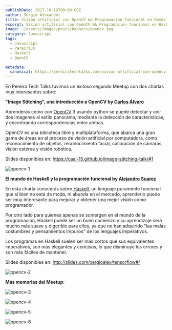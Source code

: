 ```yaml
---
publishDate: 2017-10-19T00:00:00Z
author: Sergio Alexander
title: Visión artificial con OpenCV && Programación funcional en Haskell
excerpt: Visión artificial con OpenCV && Programación funcional en Haskell
image: ~/assets/images/posts/banners/opencv.jpg
category: Javascript
tags:
  - Javascript
  - PereiraJs
  - Haskell
  - OpenCV

metadata:
  canonical: https://pereiratechtalks.com/vision-artificial-con-opencv-programacion-funcional-en-haskell/
---
```


En Pereira Tech Talks tuvimos un éxitoso segundo Meetup con dos charlas muy interesantes sobre:

**"Image Stitching", una introducción a OpenCV by [Carlos Álvaro](http://caal-15.github.io/#programming)**

Aprenderás cómo con [OpenCV](https://opencv.org/) 3 usando python se puede detectar y unir dos Imágenes al estilo panorama, mediante la detección de características, y encontrando correspondencias entre ambas.

OpenCV es una biblioteca libre y multiplataforma, que abarca una gran gama de áreas en el proceso de visión artificial por computadora, como reconocimiento de objetos, reconocimiento facial, calibración de cámaras, visión estérea y visión robótica.

Slides disponibles en: https://caal-15.github.io/image-stitching-talk/#1

![opencv-1](~/assets/images/posts/content/opencv-1.jpg)

**El mundo de Haskell y la programación funcional by [Alejandro Suarez](https://twitter.com/alsug4)**

En esta charla conocerás sobre [Haskell](https://www.haskell.org/), un lenguaje puramente funcional que si bien no está de moda, ni abunda en el mercado, aprenderlo puede ser muy interesante para mejorar y obtener una mejor visión como programador.

Por otro lado para quienes apenas se sumergen en el mundo de la programación, Haskell puede ser un buen comienzo y su aprendizaje será mucho más suave y digerible para ellos, ya que no han adquirido "las malas costumbres y pensamientos impuros" de los lenguajes imperativos.

Los programas en Haskell suelen ser más cortos que sus equivalentes imperativos, son más elegantes y concisos, lo que disminuye los errores y son más fáciles de mantener.

Slides disponibles en: http://slides.com/xergioalex/tensorflow#/

![opencv-2](~/assets/images/posts/content/opencv-2.jpg)

**Más memorias del Meetup:**

![opencv-3](~/assets/images/posts/content/opencv-3.jpg)

![opencv-4](~/assets/images/posts/content/opencv-4.jpg)

![opencv-5](~/assets/images/posts/content/opencv-5.png)

![opencv-6](~/assets/images/posts/content/opencv-6.jpg)